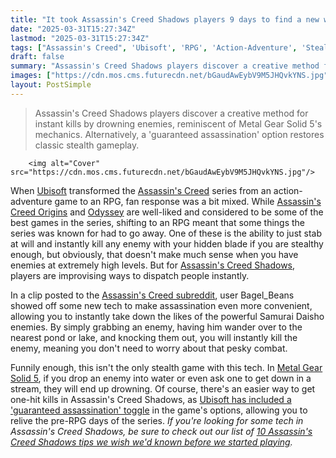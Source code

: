 ```yaml
---
title: "It took Assassin's Creed Shadows players 9 days to find a new way to insta-kill certain enemies, and Hitman's Agent 47 would be proud"
date: "2025-03-31T15:27:34Z"
lastmod: "2025-03-31T15:27:34Z"
tags: ["Assassin's Creed", 'Ubisoft', 'RPG', 'Action-Adventure', 'Stealth', 'PC', 'PS5', 'Xbox Series X', 'Metal Gear Solid 5']
draft: false
summary: "Assassin's Creed Shadows players discover a creative method for instant kills by drowning enemies, reminiscent of Metal Gear Solid 5's mechanics.  Alternatively, a 'guaranteed assassination' option restores classic stealth gameplay."
images: ["https://cdn.mos.cms.futurecdn.net/bGaudAwEybV9M5JHQvkYNS.jpg"]
layout: PostSimple
---
```

> Assassin's Creed Shadows players discover a creative method for instant kills by drowning enemies, reminiscent of Metal Gear Solid 5's mechanics.  Alternatively, a 'guaranteed assassination' option restores classic stealth gameplay.


        <img alt="Cover" src="https://cdn.mos.cms.futurecdn.net/bGaudAwEybV9M5JHQvkYNS.jpg"/>
        
When [Ubisoft](https://www.gamesradar.com/tag/ubisoft/) transformed the [Assassin's Creed](https://www.gamesradar.com/games/action/assassin-s-creed/) series from an action-adventure game to an RPG, fan response was a bit mixed. While [Assassin's Creed Origins](https://www.gamesradar.com/assassins-creed-origins-guide-walkthrough/) and [Odyssey](https://www.gamesradar.com/assassins-creed-odyssey-guide/) are well-liked and considered to be some of the best games in the series, shifting to an RPG meant that some things the series was known for had to go away. One of these is the ability to just stab at will and instantly kill any enemy with your hidden blade if you are stealthy enough, but obviously, that doesn't make much sense when you have enemies at extremely high levels. But for [Assassin's Creed Shadows](https://www.gamesradar.com/assassins-creed-shadows-guide/), players are improvising ways to dispatch people instantly.

In a clip posted to the [Assassin's Creed subreddit](https://www.reddit.com/r/assassinscreed/comments/1jn3hm0/tip_you_can_drown_enemies_you_cant_assassinate/?utm_source=share&utm_medium=web3x&utm_name=web3xcss&utm_term=1&utm_content=share_button), user Bagel_Beans showed off some new tech to make assassination even more convenient, allowing you to instantly take down the likes of the powerful Samurai Daisho enemies. By simply grabbing an enemy, having him wander over to the nearest pond or lake, and knocking them out, you will instantly kill the enemy, meaning you don't need to worry about that pesky combat.

Funnily enough, this isn't the only stealth game with this tech. In [Metal Gear Solid 5](https://www.gamesradar.com/metal-gear-solid-v-the-phantom-pain/), if you drop an enemy into water or even ask one to get down in a stream, they will end up drowning. Of course, there's an easier way to get one-hit kills in Assassin's Creed Shadows, as [Ubisoft has included a 'guaranteed assassination' toggle](https://www.gamesradar.com/games/assassin-s-creed/assassins-creed-shadows-has-guaranteed-one-shot-assassinations-but-you-have-to-turn-them-on-in-the-options/) in the game's options, allowing you to relive the pre-RPG days of the series. *If you're looking for some tech in Assassin's Creed Shadows, be sure to check out our list of *[<em>10 Assassin's Creed Shadows tips we wish we'd known before we started playing</em>](https://www.gamesradar.com/games/assassin-s-creed/assassins-creed-shadows-tips/)*.*
        